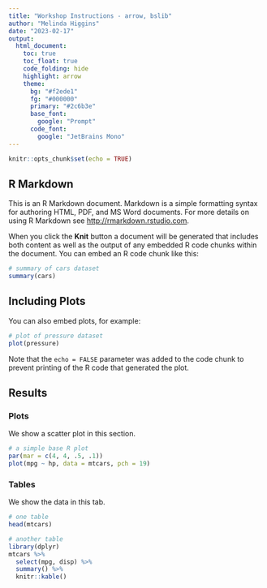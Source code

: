 ```yaml
---
title: "Workshop Instructions - arrow, bslib"
author: "Melinda Higgins"
date: "2023-02-17"
output:
  html_document:
    toc: true
    toc_float: true
    code_folding: hide
    highlight: arrow
    theme:
      bg: "#f2ede1"
      fg: "#000000"
      primary: "#2c6b3e"
      base_font:
        google: "Prompt"
      code_font:
        google: "JetBrains Mono"
---
```


```r
knitr::opts_chunk$set(echo = TRUE)
```

## R Markdown

This is an R Markdown document. Markdown is a simple formatting syntax for authoring HTML, PDF, and MS Word documents. For more details on using R Markdown see <http://rmarkdown.rstudio.com>.

When you click the **Knit** button a document will be generated that includes both content as well as the output of any embedded R code chunks within the document. You can embed an R code chunk like this:

```r
# summary of cars dataset
summary(cars)
```

## Including Plots

You can also embed plots, for example:

```r
# plot of pressure dataset
plot(pressure)
```

Note that the `echo = FALSE` parameter was added to the code chunk to prevent printing of the R code that generated the plot.

## Results {.tabset .tabset-pills}

### Plots

We show a scatter plot in this section.

```r
# a simple base R plot
par(mar = c(4, 4, .5, .1))
plot(mpg ~ hp, data = mtcars, pch = 19)
```

### Tables

We show the data in this tab.

```r
# one table
head(mtcars)

# another table
library(dplyr)
mtcars %>%
  select(mpg, disp) %>%
  summary() %>%
  knitr::kable()
```

